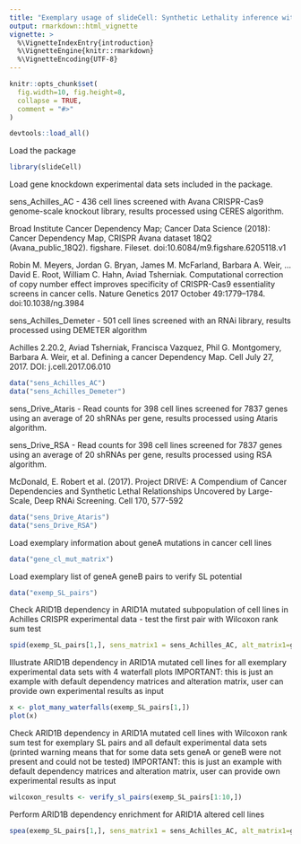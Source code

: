 ```yaml
---
title: "Exemplary usage of slideCell: Synthetic Lethality inference with Cell line gene knock-out experiments"
output: rmarkdown::html_vignette
vignette: >
  %\VignetteIndexEntry{introduction}
  %\VignetteEngine{knitr::rmarkdown}
  %\VignetteEncoding{UTF-8}
---
```



```r

knitr::opts_chunk$set(
  fig.width=10, fig.height=8,
  collapse = TRUE,
  comment = "#>"
)
```


```r
devtools::load_all()
```

Load the package
```r
library(slideCell)
```



Load gene knockdown experimental data sets included in the package.

sens_Achilles_AC - 436  cell  lines  screened  with  Avana  CRISPR-Cas9  genome-scale  knockout  library, results processed using CERES algorithm.

Broad Institute Cancer Dependency Map; Cancer Data Science (2018): Cancer Dependency Map, CRISPR Avana dataset 18Q2 (Avana_public_18Q2). figshare. Fileset. doi:10.6084/m9.figshare.6205118.v1

Robin M. Meyers, Jordan G. Bryan, James M. McFarland, Barbara A. Weir, ... David E. Root, William C. Hahn, Aviad Tsherniak. Computational correction of copy number effect improves specificity of CRISPR-Cas9 essentiality screens in cancer cells. Nature Genetics 2017 October 49:1779–1784. doi:10.1038/ng.3984

sens_Achilles_Demeter - 501 cell lines screened with an RNAi library, results processed using DEMETER algorithm

Achilles 2.20.2, Aviad Tsherniak, Francisca Vazquez, Phil G. Montgomery, Barbara A. Weir, et al. Defining a cancer Dependency Map. Cell July 27, 2017. DOI: j.cell.2017.06.010

```r
data("sens_Achilles_AC")
data("sens_Achilles_Demeter")
```

sens_Drive_Ataris - Read counts for 398 cell lines screened for 7837 genes using an average of 20 shRNAs per gene, results processed using Ataris algorithm.

sens_Drive_RSA - Read counts for 398 cell lines screened for 7837 genes using an average of 20 shRNAs per gene, results processed using RSA algorithm.

McDonald, E. Robert et al. (2017). Project DRIVE: A Compendium of Cancer Dependencies and Synthetic Lethal Relationships Uncovered by Large-Scale, Deep RNAi Screening. Cell 170, 577-592

```r
data("sens_Drive_Ataris")
data("sens_Drive_RSA")
```



Load exemplary information about geneA mutations in cancer cell lines
```r
data("gene_cl_mut_matrix")
```

Load exemplary list of geneA geneB pairs to verify SL potential
```r
data("exemp_SL_pairs")
```

Check ARID1B dependency in ARID1A mutated subpopulation of cell lines in Achilles CRISPR experimental data - test the first pair with Wilcoxon rank sum test

```r
spid(exemp_SL_pairs[1,], sens_matrix1 = sens_Achilles_AC, alt_matrix1=gene_cl_mut_matrix, experiment_name = "Achilles AC", plot=T)
```

Illustrate ARID1B dependency in ARID1A mutated cell lines for all exemplary experimental data sets with 4 waterfall plots
IMPORTANT: this is just an example with default dependency matrices and alteration matrix,
user can provide own experimental results as input
```r
x <- plot_many_waterfalls(exemp_SL_pairs[1,])
plot(x)
```

Check ARID1B dependency in ARID1A mutated cell lines with Wilcoxon rank sum test for exemplary SL pairs and all default experimental data sets
(printed warning means that for some data sets geneA or geneB were not present and could not be tested)
IMPORTANT: this is just an example with default dependency matrices and alteration matrix,
user can provide own experimental results as input

```r
wilcoxon_results <- verify_sl_pairs(exemp_SL_pairs[1:10,])
```



Perform ARID1B dependency enrichment for ARID1A altered cell lines 
```r
spea(exemp_SL_pairs[1,], sens_matrix1 = sens_Achilles_AC, alt_matrix1=gene_cl_mut_matrix, name = "Achilles_AC", plot=T)
```




